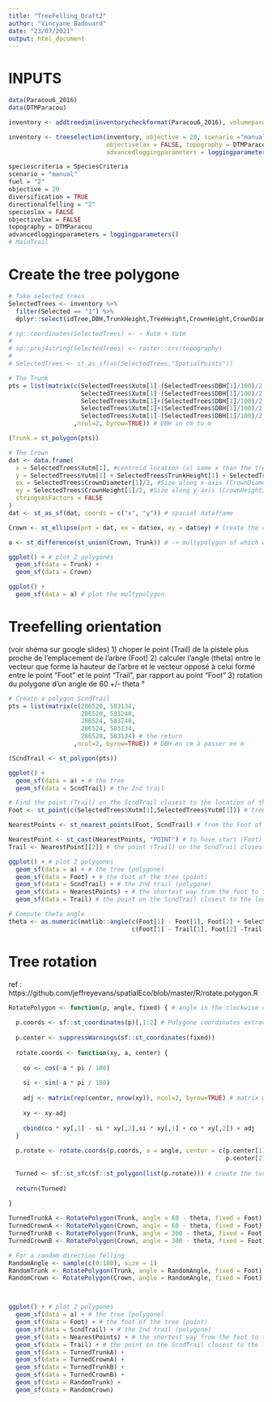 ```yaml
---
title: "TreeFelling_Draft2"
author: "Vincyane Badouard"
date: "23/07/2021"
output: html_document
---
```


# INPUTS
```r
data(Paracou6_2016)
data(DTMParacou)

inventory <- addtreedim(inventorycheckformat(Paracou6_2016), volumeparameters = ForestZoneVolumeParametersTable))

inventory <- treeselection(inventory, objective = 20, scenario ="manual", fuel = "2", diversification = TRUE, specieslax = FALSE,
                           objectivelax = FALSE, topography = DTMParacou, plotslope = PlotSlope, speciescriteria = SpeciesCriteria,
                           advancedloggingparameters = loggingparameters())$inventory

speciescriteria = SpeciesCriteria
scenario = "manual"
fuel = "2"
objective = 20
diversification = TRUE
directionalfelling = "2"
specieslax = FALSE
objectivelax = FALSE
topography = DTMParacou
advancedloggingparameters = loggingparameters()
# MainTrail

```

# Create the tree polygone
```r
# Take selected trees
SelectedTrees <- inventory %>% 
  filter(Selected == "1") %>%
  dplyr::select(idTree,DBH,TrunkHeight,TreeHeight,CrownHeight,CrownDiameter,Selected, Xutm, Yutm)

# sp::coordinates(SelectedTrees) <- ~ Xutm + Yutm
# 
# sp::proj4string(SelectedTrees) <- raster::crs(topography)
# 
# SelectedTrees <- st_as_sf(as(SelectedTrees,"SpatialPoints"))

# The Trunk
pts = list(matrix(c(SelectedTrees$Xutm[1]-(SelectedTrees$DBH[1]/100)/2, SelectedTrees$Yutm[1], 
                    SelectedTrees$Xutm[1]-(SelectedTrees$DBH[1]/100)/2, SelectedTrees$Yutm[1] + SelectedTrees$TrunkHeight[1], 
                    SelectedTrees$Xutm[1]+(SelectedTrees$DBH[1]/100)/2, SelectedTrees$Yutm[1] + SelectedTrees$TrunkHeight[1], 
                    SelectedTrees$Xutm[1]+(SelectedTrees$DBH[1]/100)/2, SelectedTrees$Yutm[1],
                    SelectedTrees$Xutm[1]-(SelectedTrees$DBH[1]/100)/2, SelectedTrees$Yutm[1]) # the return
                  ,ncol=2, byrow=TRUE)) # DBH in cm to m

(Trunk = st_polygon(pts))

# The Crown
dat <- data.frame(
  x = SelectedTrees$Xutm[1], #centroid location (x) same x than the tree
  y = SelectedTrees$Yutm[1] + SelectedTrees$TrunkHeight[1] + SelectedTrees$CrownHeight[1]/2, #centroid location (y) = trunk height + CrownHeight/2
  ex = SelectedTrees$CrownDiameter[1]/2, #Size along x-axis (CrownDiameter/2)
  ey = SelectedTrees$CrownHeight[1]/2, #Size along y-axis (CrownHeight/2)
  stringsAsFactors = FALSE
)
dat <- st_as_sf(dat, coords = c("x", "y")) # spacial dataframe

Crown <- st_ellipse(pnt = dat, ex = dat$ex, ey = dat$ey) # Create the ellipse

a <- st_difference(st_union(Crown, Trunk)) # -> multypolygon of which we keep only the points that do not overlap

ggplot() + # plot 2 polygones
  geom_sf(data = Trunk) +
  geom_sf(data = Crown) 

ggplot() +
  geom_sf(data = a) # plot the multypolygon
```

# Treefelling orientation
(voir shéma sur google slides)
1) choper le point (Trail) de la pistele plus proche de l'emplacement de l'arbre (Foot)
2) calculer l'angle (theta) entre le vecteur que forme la hauteur de l'arbre et le vecteur opposé à celui formé entre le point "Foot" et le point "Trail", par rapport au point "Foot"
3) rotation du polygone d'un angle de 60 +/- theta °

```r
# Create a polygon ScndTrail
pts = list(matrix(c(286520, 583134,
                    286520, 583240, 
                    286524, 583240, 
                    286524, 583134,
                    286520, 583134) # the return
                  ,ncol=2, byrow=TRUE)) # DBH en cm à passer en m

(ScndTrail <- st_polygon(pts))

ggplot() + 
  geom_sf(data = a) + # the tree
  geom_sf(data = ScndTrail) # the 2nd trail
```


```r
# Find the point (Trail) on the ScndTrail closest to the location of the tree (Foot)
Foot <- st_point(c(SelectedTrees$Xutm[1],SelectedTrees$Yutm[1])) # tree foot point

NearestPoints <- st_nearest_points(Foot, ScndTrail) # from the Foot of the tree to the ScndTrail (linestring)

NearestPoint <- st_cast(NearestPoints, "POINT") # to have start (Foot) and end (Trail) points
Trail <- NearestPoint[[2]] # the point (Trail) on the ScndTrail closest to the location of the tree (Foot)

ggplot() + # plot 2 polygones
  geom_sf(data = a) + # the tree (polygone)
  geom_sf(data = Foot) + # the foot of the tree (point)
  geom_sf(data = ScndTrail) + # the 2nd trail (polygone)
  geom_sf(data = NearestPoints) + # the shortest way from the foot to the trail (linestring)
  geom_sf(data = Trail) # the point on the ScndTrail closest to the location of the tree (Foot)

# Compute theta angle
theta <- as.numeric(matlib::angle(c(Foot[1] - Foot[1], Foot[2] + SelectedTrees$TreeHeight[1]),
                                  c(Foot[1] - Trail[1], Foot[2] -Trail[2]), degree = TRUE))


```

# Tree rotation
ref : https://github.com/jeffreyevans/spatialEco/blob/master/R/rotate.polygon.R

```r

RotatePolygon <- function(p, angle, fixed) { # angle in the clockwise direction
  
  p.coords <- sf::st_coordinates(p)[,1:2] # Polygone coordinates extraction
  
  p.center <- suppressWarnings(sf::st_coordinates(fixed))
  
  rotate.coords <- function(xy, a, center) {
    
    co <- cos(-a * pi / 180)
    
    si <- sin(-a * pi / 180)
    
    adj <- matrix(rep(center, nrow(xy)), ncol=2, byrow=TRUE) # matrix with fixed point coordinates
    
    xy <- xy-adj
    
    cbind(co * xy[,1] - si * xy[,2],si * xy[,1] + co * xy[,2]) + adj
  }
  
  p.rotate <- rotate.coords(p.coords, a = angle, center = c(p.center[1], 
                                                            p.center[2]))
  
  Turned <- sf::st_sfc(sf::st_polygon(list(p.rotate))) # create the turned polygon
  
  return(Turned)
  
}

TurnedTrunkA <- RotatePolygon(Trunk, angle = 60 - theta, fixed = Foot) # turned trunk
TurnedCrownA <- RotatePolygon(Crown, angle = 60 - theta, fixed = Foot) # turned crown
TurnedTrunkB <- RotatePolygon(Trunk, angle = 300 - theta, fixed = Foot) # turned trunk (angle in the clockwise direction: 360-60-theta)
TurnedCrownB <- RotatePolygon(Crown, angle = 300 - theta, fixed = Foot) # turned crown (angle in the clockwise direction)

# For a random direction felling
RandomAngle <- sample(c(0:180), size = 1)
RandomTrunk <- RotatePolygon(Trunk, angle = RandomAngle, fixed = Foot) # turned trunk
RandomCrown <- RotatePolygon(Crown, angle = RandomAngle, fixed = Foot) # turned crown



ggplot() + # plot 2 polygones
  geom_sf(data = a) + # the tree (polygone)
  geom_sf(data = Foot) + # the foot of the tree (point)
  geom_sf(data = ScndTrail) + # the 2nd trail (polygone)
  geom_sf(data = NearestPoints) + # the shortest way from the foot to the trail
  geom_sf(data = Trail) + # the point on the ScndTrail closest to the location of the tree (Foot)
  geom_sf(data = TurnedTrunkA) +
  geom_sf(data = TurnedCrownA) +
  geom_sf(data = TurnedTrunkB) +
  geom_sf(data = TurnedCrownB) +
  geom_sf(data = RandomTrunk) +
  geom_sf(data = RandomCrown)

```
